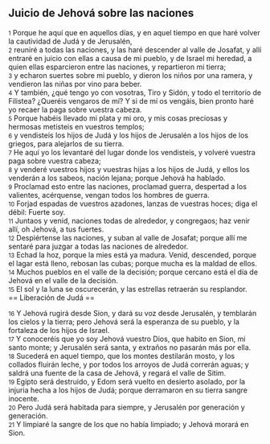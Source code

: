 == Juicio de Jehová sobre las naciones ==

{{anchor|1}} <small>1</small> Porque he aquí que en aquellos días, y en aquel tiempo en que haré volver la cautividad de Judá y de Jerusalén,<br>
{{anchor|2}} <small>2</small> reuniré a todas las naciones, y las haré descender al valle de Josafat, y allí entraré en juicio con ellas a causa de mi pueblo, y de Israel mi heredad, a quien ellas esparcieron entre las naciones, y repartieron mi tierra;<br>
{{anchor|3}} <small>3</small> y echaron suertes sobre mi pueblo, y dieron los niños por una ramera, y vendieron las niñas por vino para beber.<br>
{{anchor|4}} <small>4</small> Y también, ¿qué tengo yo con vosotras, Tiro y Sidón, y todo el territorio de Filistea? ¿Queréis vengaros de mí? Y si de mí os vengáis, bien pronto haré yo recaer la paga sobre vuestra cabeza.<br>
{{anchor|5}} <small>5</small> Porque habéis llevado mi plata y mi oro, y mis cosas preciosas y hermosas metisteis en vuestros templos;<br>
{{anchor|6}} <small>6</small> y vendisteis los hijos de Judá y los hijos de Jerusalén a los hijos de los griegos, para alejarlos de su tierra.<br>
{{anchor|7}} <small>7</small> He aquí yo los levantaré del lugar donde los vendisteis, y volveré vuestra paga sobre vuestra cabeza;<br>
{{anchor|8}} <small>8</small> y venderé vuestros hijos y vuestras hijas a los hijos de Judá, y ellos los venderán a los sabeos, nación lejana; porque Jehová ha hablado.<br>
{{anchor|9}} <small>9</small> Proclamad esto entre las naciones, proclamad guerra, despertad a los valientes, acérquense, vengan todos los hombres de guerra.<br>
{{anchor|10}} <small>10</small> Forjad espadas de vuestros azadones, lanzas de vuestras hoces; diga el débil: Fuerte soy.<br>
{{anchor|11}} <small>11</small> Juntaos y venid, naciones todas de alrededor, y congregaos; haz venir allí, oh Jehová, a tus fuertes.<br>
{{anchor|12}} <small>12</small> Despiértense las naciones, y suban al valle de Josafat; porque allí me sentaré para juzgar a todas las naciones de alrededor.<br>
{{anchor|13}} <small>13</small> Echad la hoz, porque la mies está ya madura. Venid, descended, porque el lagar está lleno, rebosan las cubas; porque mucha es la maldad de ellos.<br>
{{anchor|14}} <small>14</small> Muchos pueblos en el valle de la decisión; porque cercano está el día de Jehová en el valle de la decisión.<br>
{{anchor|15}} <small>15</small> El sol y la luna se oscurecerán, y las estrellas retraerán su resplandor.<br>
== Liberación de Judá ==

{{anchor|16}} <small>16</small> Y Jehová rugirá desde Sion, y dará su voz desde Jerusalén, y temblarán los cielos y la tierra; pero Jehová será la esperanza de su pueblo, y la fortaleza de los hijos de Israel.<br>
{{anchor|17}} <small>17</small> Y conoceréis que yo soy Jehová vuestro Dios, que habito en Sion, mi santo monte; y Jerusalén será santa, y extraños no pasarán más por ella.<br>
{{anchor|18}} <small>18</small> Sucederá en aquel tiempo, que los montes destilarán mosto, y los collados fluirán leche, y por todos los arroyos de Judá correrán aguas; y saldrá una fuente de la casa de Jehová, y regará el valle de Sitim.<br>
{{anchor|19}} <small>19</small> Egipto será destruido, y Edom será vuelto en desierto asolado, por la injuria hecha a los hijos de Judá; porque derramaron en su tierra sangre inocente.<br>
{{anchor|20}} <small>20</small> Pero Judá será habitada para siempre, y Jerusalén por generación y generación.<br>
{{anchor|21}} <small>21</small> Y limpiaré la sangre de los que no había limpiado; y Jehová morará en Sion.<br>
